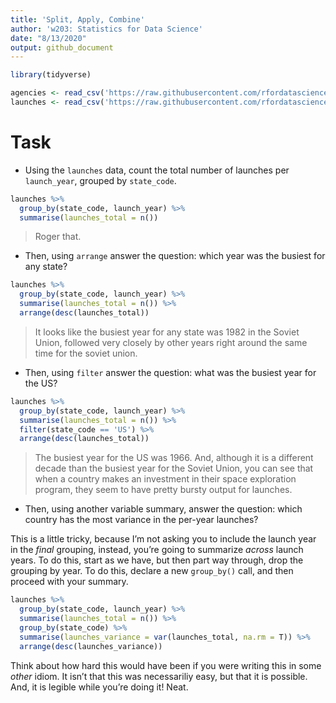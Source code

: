 ```yaml
---
title: 'Split, Apply, Combine'
author: 'w203: Statistics for Data Science'
date: "8/13/2020"
output: github_document
---
```


```r
library(tidyverse)
```

```r
agencies <- read_csv('https://raw.githubusercontent.com/rfordatascience/tidytuesday/master/data/2019/2019-01-15/agencies.csv')
launches <- read_csv('https://raw.githubusercontent.com/rfordatascience/tidytuesday/master/data/2019/2019-01-15/launches.csv')
```

# Task 

- Using the `launches` data, count the total number of launches per `launch_year`, grouped by `state_code`. 

```r
launches %>%  
  group_by(state_code, launch_year) %>%  
  summarise(launches_total = n()) 
```

> Roger that. 

- Then, using `arrange` answer the question: which year was the busiest for any state? 

```r
launches %>%  
  group_by(state_code, launch_year) %>%  
  summarise(launches_total = n()) %>%  
  arrange(desc(launches_total))
```

> It looks like the busiest year for any state was 1982 in the Soviet Union, followed very closely by other years right around the same time for the soviet union.

- Then, using `filter` answer the question: what was the busiest year for the US? 

```r
launches %>%  
  group_by(state_code, launch_year) %>%  
  summarise(launches_total = n()) %>%  
  filter(state_code == 'US') %>%  
  arrange(desc(launches_total))
```

> The busiest year for the US was 1966. And, although it is a different decade than the busiest year for the Soviet Union, you can see that when a country makes an investment in their space exploration program, they seem to have pretty bursty output for launches. 

- Then, using another variable summary, answer the question: which country has the most variance in the per-year launches?

This is a little tricky, because I'm not asking you to include the launch year in the *final* grouping, instead, you're going to summarize *across* launch years. To do this, start as we have, but then part way through, drop the grouping by year. To do this, declare a new `group_by()` call, and then proceed with your summary.  

```r
launches %>%  
  group_by(state_code, launch_year) %>%  
  summarise(launches_total = n()) %>%  
  group_by(state_code) %>%  
  summarise(launches_variance = var(launches_total, na.rm = T)) %>% 
  arrange(desc(launches_variance))
```

Think about how hard this would have been if you were writing this in some *other* idiom. It isn't that this was necessariliy easy, but that it is possible. And, it is legible while you're doing it! Neat. 